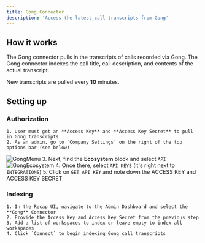 ```yaml
---
title: Gong Connector
description: 'Access the latest call transcripts from Gong'
---
```


## How it works
The Gong connector pulls in the transcripts of calls recorded via Gong. The Gong connector indexes the
call title, call description, and contents of the actual transcript.

New transcripts are pulled every **10** minutes.


## Setting up
### Authorization
    1. User must get an **Access Key** and **Access Key Secret** to pull in Gong transcripts
    2. As an admin, go to `Company Settings` on the right of the top options bar (see below)
![GongMenu](/images/connectors/gong/GongMenu.png)
    3. Next, find the **Ecosystem** block and select `API`
![GongEcosystem](/images/connectors/gong/GongEcosystem.png)
    4. Once there, select `API KEYS` (it's right next to `INTEGRATIONS`)
    5. Click on `GET API KEY` and note down the ACCESS KEY and ACCESS KEY SECRET

### Indexing
    1. In the Recap UI, navigate to the Admin Dashboard and select the **Gong** Connector
    2. Provide the Access Key and Access Key Secret from the previous step
    3. Add a list of workspaces to index or leave empty to index all workspaces
    4. Click `Connect` to begin indexing Gong call transcripts
